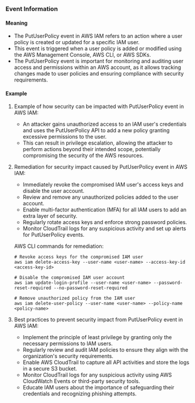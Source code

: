 
### Event Information

#### Meaning

- The PutUserPolicy event in AWS IAM refers to an action where a user policy is created or updated for a specific IAM user.
- This event is triggered when a user policy is added or modified using the AWS Management Console, AWS CLI, or AWS SDKs.
- The PutUserPolicy event is important for monitoring and auditing user access and permissions within an AWS account, as it allows tracking changes made to user policies and ensuring compliance with security requirements.

#### Example

1. Example of how security can be impacted with PutUserPolicy event in AWS IAM:
   - An attacker gains unauthorized access to an IAM user's credentials and uses the PutUserPolicy API to add a new policy granting excessive permissions to the user.
   - This can result in privilege escalation, allowing the attacker to perform actions beyond their intended scope, potentially compromising the security of the AWS resources.

2. Remediation for security impact caused by PutUserPolicy event in AWS IAM:
   - Immediately revoke the compromised IAM user's access keys and disable the user account.
   - Review and remove any unauthorized policies added to the user account.
   - Enable multi-factor authentication (MFA) for all IAM users to add an extra layer of security.
   - Regularly rotate access keys and enforce strong password policies.
   - Monitor CloudTrail logs for any suspicious activity and set up alerts for PutUserPolicy events.

   AWS CLI commands for remediation:
   ```
   # Revoke access keys for the compromised IAM user
   aws iam delete-access-key --user-name <user-name> --access-key-id <access-key-id>

   # Disable the compromised IAM user account
   aws iam update-login-profile --user-name <user-name> --password-reset-required --no-password-reset-required

   # Remove unauthorized policy from the IAM user
   aws iam delete-user-policy --user-name <user-name> --policy-name <policy-name>
   ```

3. Best practices to prevent security impact from PutUserPolicy event in AWS IAM:
   - Implement the principle of least privilege by granting only the necessary permissions to IAM users.
   - Regularly review and audit IAM policies to ensure they align with the organization's security requirements.
   - Enable AWS CloudTrail to capture all API activities and store the logs in a secure S3 bucket.
   - Monitor CloudTrail logs for any suspicious activity using AWS CloudWatch Events or third-party security tools.
   - Educate IAM users about the importance of safeguarding their credentials and recognizing phishing attempts.

